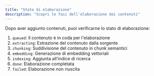 ```yaml
---
title: "Stato di elaborazione"
description: "Scopri le fasi dell'elaborazione dei contenuti"
---
```


Dopo aver aggiunto contenuti, puoi verificarne lo stato di elaborazione:

1. `queued`: Il contenuto è in coda per l'elaborazione
2. `extracting`: Estrazione del contenuto dalla sorgente
3. `chunking`: Suddivisione del contenuto in chunk semantici
4. `embedding`: Generazione di embedding vettoriali
5. `indexing`: Aggiunta all’indice di ricerca
6. `done`: Elaborazione completata
7. `failed`: Elaborazione non riuscita